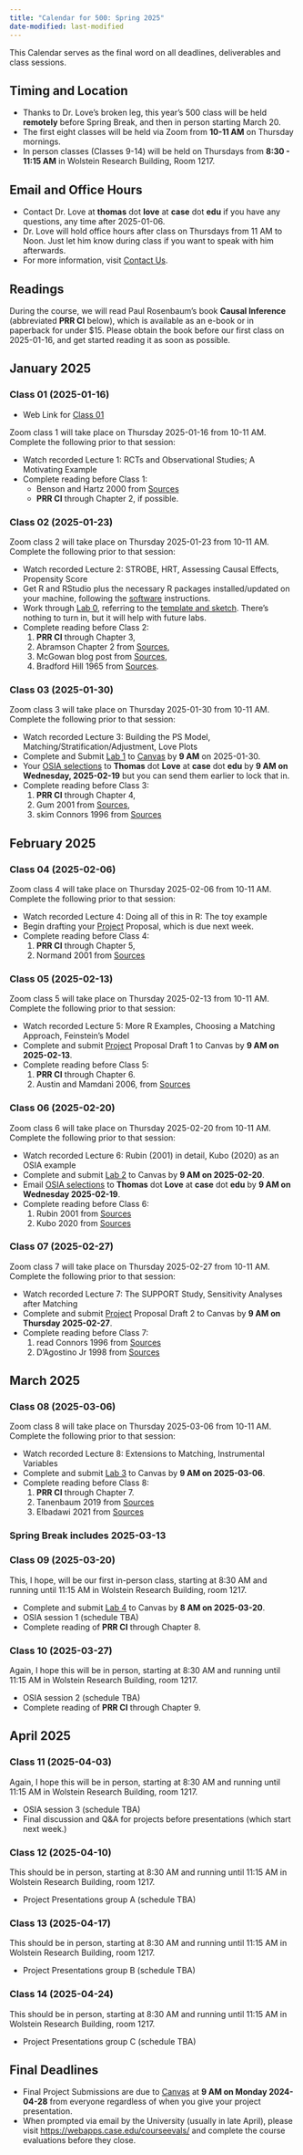 ```yaml
---
title: "Calendar for 500: Spring 2025"
date-modified: last-modified
---
```


This Calendar serves as the final word on all deadlines, deliverables and class sessions. 

## Timing and Location

- Thanks to Dr. Love's broken leg, this year's 500 class will be held **remotely** before Spring Break, and then in person starting March 20.
- The first eight classes will be held via Zoom from **10-11 AM** on Thursday mornings.
- In person classes (Classes 9-14) will be held on Thursdays from **8:30 - 11:15 AM** in Wolstein Research Building, Room 1217.

## Email and Office Hours

- Contact Dr. Love at **thomas** dot **love** at **case** dot **edu** if you have any questions, any time after 2025-01-06.
- Dr. Love will hold office hours after class on Thursdays from 11 AM to Noon. Just let him know during class if you want to speak with him afterwards.
- For more information, visit [Contact Us](contact.qmd).

## Readings

During the course, we will read Paul Rosenbaum's book **Causal Inference** (abbreviated **PRR CI** below), which is available as an e-book or in paperback for under $15. Please obtain the book before our first class on 2025-01-16, and get started reading it as soon as possible.

## January 2025

### Class 01 (2025-01-16)

- Web Link for [Class 01]()

Zoom class 1 will take place on Thursday 2025-01-16 from 10-11 AM. Complete the following prior to that session:

- Watch recorded Lecture 1: RCTs and Observational Studies; A Motivating Example
- Complete reading before Class 1: 
  - Benson and Hartz 2000 from [Sources](https://github.com/THOMASELOVE/500-sources)
  - **PRR CI** through Chapter 2, if possible.

### Class 02 (2025-01-23)

Zoom class 2 will take place on Thursday 2025-01-23 from 10-11 AM. Complete the following prior to that session:

- Watch recorded Lecture 2: STROBE, HRT, Assessing Causal Effects, Propensity Score
- Get R and RStudio plus the necessary R packages installed/updated on your machine, following the [software](software.qmd) instructions.
- Work through [Lab 0](lab0.qmd), referring to the [template and sketch](lab0.qmd). There's nothing to turn in, but it will help with future labs.
- Complete reading before Class 2: 
  1. **PRR CI** through Chapter 3,
  2. Abramson Chapter 2 from [Sources](https://github.com/THOMASELOVE/500-sources),
  3. McGowan blog post from [Sources](https://github.com/THOMASELOVE/500-sources),
  4. Bradford Hill 1965 from [Sources](https://github.com/THOMASELOVE/500-sources).

### Class 03 (2025-01-30)

Zoom class 3 will take place on Thursday 2025-01-30 from 10-11 AM. Complete the following prior to that session:

- Watch recorded Lecture 3: Building the PS Model, Matching/Stratification/Adjustment, Love Plots
- Complete and Submit [Lab 1](lab1.qmd) to [Canvas](https://canvas.case.edu/) by **9 AM** on 2025-01-30.
- Your [OSIA selections](osia.qmd) to **Thomas** dot **Love** at **case** dot **edu** by **9 AM on Wednesday, 2025-02-19** but you can send them earlier to lock that in.
- Complete reading before Class 3: 
  1. **PRR CI** through Chapter 4,
  2. Gum 2001 from [Sources](https://github.com/THOMASELOVE/500-sources),
  3. skim Connors 1996 from [Sources](https://github.com/THOMASELOVE/500-sources)

## February 2025

### Class 04 (2025-02-06)

Zoom class 4 will take place on Thursday 2025-02-06 from 10-11 AM. Complete the following prior to that session:

- Watch recorded Lecture 4: Doing all of this in R: The toy example
- Begin drafting your [Project](proj500.qmd) Proposal, which is due next week.
- Complete reading before Class 4: 
  1. **PRR CI** through Chapter 5,
  2. Normand 2001 from [Sources](https://github.com/THOMASELOVE/500-sources)

### Class 05 (2025-02-13)

Zoom class 5 will take place on Thursday 2025-02-13 from 10-11 AM. Complete the following prior to that session:

- Watch recorded Lecture 5: More R Examples, Choosing a Matching Approach, Feinstein’s Model
- Complete and submit [Project](proj500.qmd) Proposal Draft 1 to Canvas by **9 AM on 2025-02-13**.
- Complete reading before Class 5: 
  1. **PRR CI** through Chapter 6.
  2. Austin and Mamdani 2006, from [Sources](https://github.com/THOMASELOVE/500-sources)
 
### Class 06 (2025-02-20)

Zoom class 6 will take place on Thursday 2025-02-20 from 10-11 AM. Complete the following prior to that session:

- Watch recorded Lecture 6: Rubin (2001) in detail, Kubo (2020) as an OSIA example
- Complete and submit [Lab 2](lab2.qmd) to Canvas by **9 AM on 2025-02-20**.
- Email [OSIA selections](osia.qmd) to **Thomas** dot **Love** at **case** dot **edu** by **9 AM on Wednesday 2025-02-19**.
- Complete reading before Class 6: 
  1. Rubin 2001 from [Sources](https://github.com/THOMASELOVE/500-sources)
  2. Kubo 2020 from [Sources](https://github.com/THOMASELOVE/500-sources)

### Class 07 (2025-02-27)

Zoom class 7 will take place on Thursday 2025-02-27 from 10-11 AM. Complete the following prior to that session:

- Watch recorded Lecture 7: The SUPPORT Study, Sensitivity Analyses after Matching
- Complete and submit [Project](proj500.qmd) Proposal Draft 2 to Canvas by **9 AM on Thursday 2025-02-27**.
- Complete reading before Class 7: 
  1. read Connors 1996 from [Sources](https://github.com/THOMASELOVE/500-sources)
  2. D'Agostino Jr 1998 from [Sources](https://github.com/THOMASELOVE/500-sources)

## March 2025

### Class 08 (2025-03-06)

Zoom class 8 will take place on Thursday 2025-03-06 from 10-11 AM. Complete the following prior to that session:

- Watch recorded Lecture 8: Extensions to Matching, Instrumental Variables
- Complete and submit [Lab 3](lab3.qmd) to Canvas by **9 AM on 2025-03-06**.
- Complete reading before Class 8: 
  1. **PRR CI** through Chapter 7.
  2. Tanenbaum 2019 from [Sources](https://github.com/THOMASELOVE/500-sources)
  3. Elbadawi 2021 from [Sources](https://github.com/THOMASELOVE/500-sources)

### Spring Break includes 2025-03-13

### Class 09 (2025-03-20)

This, I hope, will be our first in-person class, starting at 8:30 AM and running until 11:15 AM in Wolstein Research Building, room 1217.

- Complete and submit [Lab 4](lab4.qmd) to Canvas by **8 AM on 2025-03-20**.
- OSIA session 1 (schedule TBA)
- Complete reading of **PRR CI** through Chapter 8.

### Class 10 (2025-03-27)

Again, I hope this will be in person, starting at 8:30 AM and running until 11:15 AM in Wolstein Research Building, room 1217.

- OSIA session 2 (schedule TBA)
- Complete reading of **PRR CI** through Chapter 9.

## April 2025

### Class 11 (2025-04-03)

Again, I hope this will be in person, starting at 8:30 AM and running until 11:15 AM in Wolstein Research Building, room 1217.

- OSIA session 3 (schedule TBA)
- Final discussion and Q&A for projects before presentations (which start next week.)

### Class 12 (2025-04-10)

This should be in person, starting at 8:30 AM and running until 11:15 AM in Wolstein Research Building, room 1217.

- Project Presentations group A (schedule TBA)

### Class 13 (2025-04-17)

This should be in person, starting at 8:30 AM and running until 11:15 AM in Wolstein Research Building, room 1217.

- Project Presentations group B (schedule TBA)

### Class 14 (2025-04-24)

This should be in person, starting at 8:30 AM and running until 11:15 AM in Wolstein Research Building, room 1217.

- Project Presentations group C (schedule TBA)

## Final Deadlines

- Final Project Submissions are due to [Canvas](https://canvas.case.edu/) at **9 AM on Monday 2024-04-28** from everyone regardless of when you give your project presentation.
- When prompted via email by the University (usually in late April), please visit <https://webapps.case.edu/courseevals/> and complete the course evaluations before they close.




